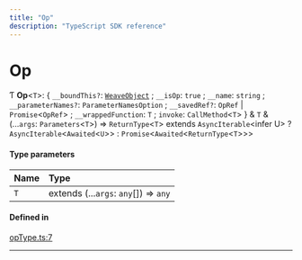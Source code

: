 ```yaml
---
title: "Op"
description: "TypeScript SDK reference"
---
```


# Op

Ƭ **Op**\<`T`\>: \{ `__boundThis?`: [`WeaveObject`](../classes/WeaveObject) ; `__isOp`: ``true`` ; `__name`: `string` ; `__parameterNames?`: `ParameterNamesOption` ; `__savedRef?`: `OpRef` \| `Promise`\<`OpRef`\> ; `__wrappedFunction`: `T` ; `invoke`: `CallMethod`\<`T`\>  } & `T` & (...`args`: `Parameters`\<`T`\>) => `ReturnType`\<`T`\> extends `AsyncIterable`\<infer U\> ? `AsyncIterable`\<`Awaited`\<`U`\>\> : `Promise`\<`Awaited`\<`ReturnType`\<`T`\>\>\>

#### Type parameters

| Name | Type |
| :------ | :------ |
| `T` | extends (...`args`: `any`[]) => `any` |

#### Defined in

[opType.ts:7](https://github.com/wandb/weave/blob/5d9590d2658eeb69c9c9f04342e107bf9a0a4c90/sdks/node/src/opType.ts#L7)

___
